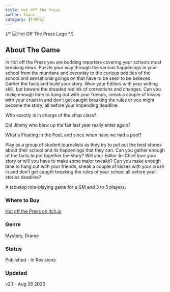 ```yaml
---
title: Hot off the Press
author: Imani
category: [TTRPG]
---
```


{/* ![Hot Off The Press Logo](./static/img/logos/HotOffThePress_Logo_72dpi.png) */}

## About The Game

In Hot off the Press you are budding reporters covering your schools most breaking news. Puzzle your way through the various happenings in your school from the mundane and everyday to the curious oddities of the school and sensational goings on that have to be seen to be believed. Gather the facts and build your story. Wow your Editors with your writing skill, but beware the dreaded red ink of corrections and changes. Can you make enough time to hang out with your friends, sneak a couple of kisses with your crush in and don’t get caught breaking the rules or you might become the story, all before your impending deadline.  

Who exactly is in charge of the shop class?  

Did Jimmy who blew up the fair last year really enter again?  

What's Floating In the Pool, and since when have we had a pool?  

Play as a group of student journalists as they try to put out the best stories about their school and its happenings that they can. Can you gather enough of the facts to put together the story? Will your Editor-In-Chief love your story or will you have to make some major tweaks? Can you make enough time to hang out with your friends, sneak a couple of kisses with your crush in and don’t get caught breaking the rules of your school all before your stories deadline?

A tabletop role-playing game for a GM and 3 to 5 players. 

### Where to Buy  
[Hot off the Press on Itch.io](https://margaretcatter.itch.io/hot-off-the-press)

### Genre 
Mystery, Drama

### Status
Published - In Revisions

### Updated

v2.1 - Aug 28 2020